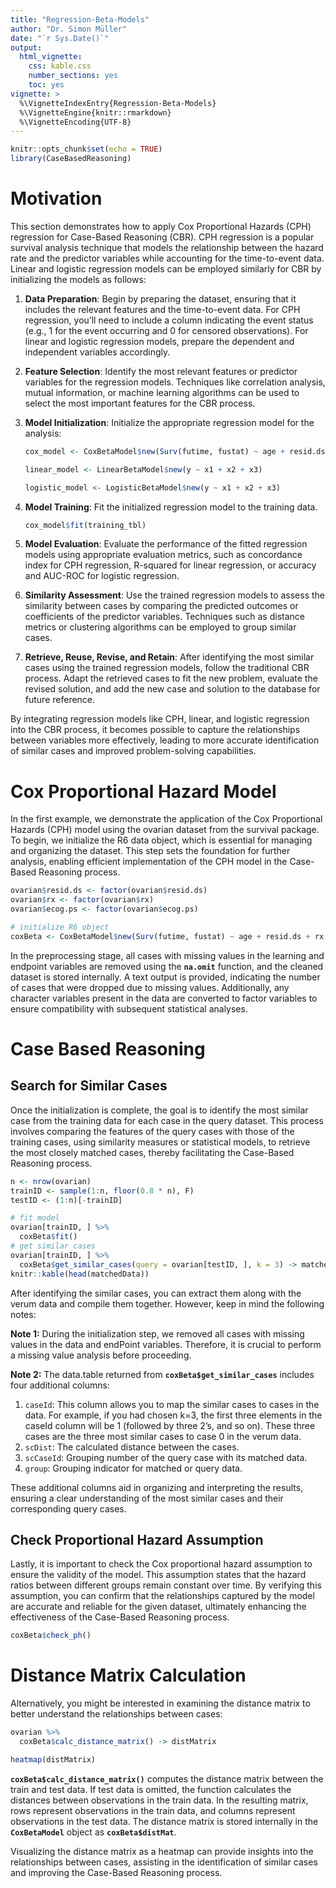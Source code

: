 ```yaml
---
title: "Regression-Beta-Models"
author: "Dr. Simon Müller"
date: "`r Sys.Date()`"
output:
  html_vignette:
    css: kable.css
    number_sections: yes
    toc: yes
vignette: >
  %\VignetteIndexEntry{Regression-Beta-Models}
  %\VignetteEngine{knitr::rmarkdown}
  %\VignetteEncoding{UTF-8}
---
```


```r
knitr::opts_chunk$set(echo = TRUE)
library(CaseBasedReasoning)
```

# Motivation {#motivation}

This section demonstrates how to apply Cox Proportional Hazards (CPH) regression for Case-Based Reasoning (CBR). CPH regression is a popular survival analysis technique that models the relationship between the hazard rate and the predictor variables while accounting for the time-to-event data. Linear and logistic regression models can be employed similarly for CBR by initializing the models as follows:

1.  **Data Preparation**: Begin by preparing the dataset, ensuring that it includes the relevant features and the time-to-event data. For CPH regression, you'll need to include a column indicating the event status (e.g., 1 for the event occurring and 0 for censored observations). For linear and logistic regression models, prepare the dependent and independent variables accordingly.

2.  **Feature Selection**: Identify the most relevant features or predictor variables for the regression models. Techniques like correlation analysis, mutual information, or machine learning algorithms can be used to select the most important features for the CBR process.

3.  **Model Initialization**: Initialize the appropriate regression model for the analysis:

    ```r
    cox_model <- CoxBetaModel$new(Surv(futime, fustat) ~ age + resid.ds + rx + ecog.ps, ovarian)

    linear_model <- LinearBetaModel$new(y ~ x1 + x2 + x3)

    logistic_model <- LogisticBetaModel$new(y ~ x1 + x2 + x3)
    ```

4.  **Model Training**: Fit the initialized regression model to the training data.

    ```r
    cox_model$fit(training_tbl)
    ```

5.  **Model Evaluation**: Evaluate the performance of the fitted regression models using appropriate evaluation metrics, such as concordance index for CPH regression, R-squared for linear regression, or accuracy and AUC-ROC for logistic regression.

6.  **Similarity Assessment**: Use the trained regression models to assess the similarity between cases by comparing the predicted outcomes or coefficients of the predictor variables. Techniques such as distance metrics or clustering algorithms can be employed to group similar cases.

7.  **Retrieve, Reuse, Revise, and Retain**: After identifying the most similar cases using the trained regression models, follow the traditional CBR process. Adapt the retrieved cases to fit the new problem, evaluate the revised solution, and add the new case and solution to the database for future reference.

By integrating regression models like CPH, linear, and logistic regression into the CBR process, it becomes possible to capture the relationships between variables more effectively, leading to more accurate identification of similar cases and improved problem-solving capabilities.

# Cox Proportional Hazard Model {#cox-proportional-hazard-model}

In the first example, we demonstrate the application of the Cox Proportional Hazards (CPH) model using the ovarian dataset from the survival package. To begin, we initialize the R6 data object, which is essential for managing and organizing the dataset. This step sets the foundation for further analysis, enabling efficient implementation of the CPH model in the Case-Based Reasoning process.

```r
ovarian$resid.ds <- factor(ovarian$resid.ds)
ovarian$rx <- factor(ovarian$rx)
ovarian$ecog.ps <- factor(ovarian$ecog.ps)

# initialize R6 object
coxBeta <- CoxBetaModel$new(Surv(futime, fustat) ~ age + resid.ds + rx + ecog.ps, ovarian)
```

In the preprocessing stage, all cases with missing values in the learning and endpoint variables are removed using the **`na.omit`** function, and the cleaned dataset is stored internally. A text output is provided, indicating the number of cases that were dropped due to missing values. Additionally, any character variables present in the data are converted to factor variables to ensure compatibility with subsequent statistical analyses.

# Case Based Reasoning {#case-based-reasoning}

## Search for Similar Cases {#search-for-similar-cases}

Once the initialization is complete, the goal is to identify the most similar case from the training data for each case in the query dataset. This process involves comparing the features of the query cases with those of the training cases, using similarity measures or statistical models, to retrieve the most closely matched cases, thereby facilitating the Case-Based Reasoning process.

```r
n <- nrow(ovarian)
trainID <- sample(1:n, floor(0.8 * n), F)
testID <- (1:n)[-trainID]

# fit model 
ovarian[trainID, ] %>% 
  coxBeta$fit()
# get similar cases
ovarian[trainID, ] %>%
  coxBeta$get_similar_cases(query = ovarian[testID, ], k = 3) -> matchedData
knitr::kable(head(matchedData))
```

After identifying the similar cases, you can extract them along with the verum data and compile them together. However, keep in mind the following notes:

**Note 1:** During the initialization step, we removed all cases with missing values in the data and endPoint variables. Therefore, it is crucial to perform a missing value analysis before proceeding.

**Note 2:** The data.table returned from **`coxBeta$get_similar_cases`** includes four additional columns:

1.  `caseId`: This column allows you to map the similar cases to cases in the data. For example, if you had chosen k=3, the first three elements in the caseId column will be 1 (followed by three 2's, and so on). These three cases are the three most similar cases to case 0 in the verum data.
2.  `scDist`: The calculated distance between the cases.
3.  `scCaseId`: Grouping number of the query case with its matched data.
4.  `group`: Grouping indicator for matched or query data.

These additional columns aid in organizing and interpreting the results, ensuring a clear understanding of the most similar cases and their corresponding query cases.

## Check Proportional Hazard Assumption {#check-proportional-hazard-assumption}

Lastly, it is important to check the Cox proportional hazard assumption to ensure the validity of the model. This assumption states that the hazard ratios between different groups remain constant over time. By verifying this assumption, you can confirm that the relationships captured by the model are accurate and reliable for the given dataset, ultimately enhancing the effectiveness of the Case-Based Reasoning process.

```r
coxBeta$check_ph()
```

# Distance Matrix Calculation {#distance-matrix-calculation}

Alternatively, you might be interested in examining the distance matrix to better understand the relationships between cases:

```r
ovarian %>%
  coxBeta$calc_distance_matrix() -> distMatrix

heatmap(distMatrix)
```

**`coxBeta$calc_distance_matrix()`** computes the distance matrix between the train and test data. If test data is omitted, the function calculates the distances between observations in the train data. In the resulting matrix, rows represent observations in the train data, and columns represent observations in the test data. The distance matrix is stored internally in the **`CoxBetaModel`** object as **`coxBeta$distMat`**.

Visualizing the distance matrix as a heatmap can provide insights into the relationships between cases, assisting in the identification of similar cases and improving the Case-Based Reasoning process.
